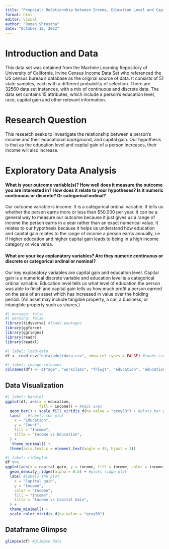 ```yaml
---
title: "Proposal: Relationship between Income, Education Level and Capital Gain"
format: html
editor: visual
author: "Roman Shrestha"
date: "October 12, 2022"
---
```


# **Introduction and Data**

This data set was obtained from the Machine Learning Repository of University of California, Irvine Census Income Data Set who referenced the US census bureau's database as the original source of data. It consists of 51 state samples, each with a different probability of selection. There are 32560 data set instances, with a mix of continuous and discrete data. The data set contains 15 attributes, which include a person's education level, race, capital gain and other relevant information. 

# **Research Question**

This research seeks to investigate the relationship between a person's income and their educational background, and capital gain. Our hypothesis is that as the education level and capital gain of a person increases, their income will also increase.

# **Exploratory Data Analysis**

#### What is your outcome variable(s)? How well does it measure the outcome you are interested in? How does it relate to your hypotheses? Is it numeric continuous or discrete? Or categorical ordinal?

Our outcome variable is income. It is a categorical ordinal variable. It tells us whether the person earns more or less than \$50,000 per year. It can be a general way to measure our outcome because it just gives us a range of income the person earns in a year rather than an exact numerical value. It relates to our hypothesis because it helps us understand how education and capital gain relates to the range of income a person earns annually, i.e if higher education and higher capital gain leads to being in a high income category or vice versa.

#### What are your key explanatory variables? Are they numeric continuous or discrete or categorical ordinal or nominal?

Our key explanatory variables are capital gain and education level. Capital gain is a numerical discrete variable and education level is a categorical ordinal variable. Education level tells us what level of education the person was able to finish and capital gain tells us how much profit a person earned on the sale of an asset which has increased in value over the holding period. (An asset may include tangible property, a car, a business, or intangible property such as shares.)

```r
#| message: false
#| warning: false
library(tidyverse) #loads packages
library(ggforce)
library(ggridges)
library(readr)
library(readxl) 
```

```r
#| label: load-data
df <- read_csv("data/adultdata.csv", show_col_types = FALSE) #loads csv file
```

```r
#| label: change-colnames
colnames(df) <- c("age", "workclass", "fnlwgt", "education", "education_num", "marital_status", "occupation", "relationship", "race", "sex", "capital_gain", "capital_loss", "hours_per_week", "native_country", "income") #rename columns

```

## Data Visualization

```r
#| label: barplot
ggplot(df, aes(x = education,
               fill = income)) + #maps axes
  geom_bar() + scale_fill_viridis_d(na.value = "grey50") + #plots bar plot
  labs(   #labels the plot
    x = "Education",
    y = "Count",
    fill = "Income",
    title = "Income vs Education",
  ) +
   theme_minimal() + 
  theme(axis.text.x = element_text(angle = 45, hjust = 1))
```

```r
#| label: ridgeplot
df %>%
ggplot(aes(x = capital_gain, y = income, fill = income, color = income)) + #maps axes
  geom_density_ridges(alpha = 0.5) + #plots ridge plot
  labs( #labels the plot
    x = "Capital gain",
    y = "Income",
    color = "Income",
    fill = "Income",
    title = "Income vs Capital Gain",
  ) +
  theme_minimal() + 
  scale_color_viridis_d(na.value = "grey50")
```

## Dataframe Glimpse

```r
glimpse(df) #glimpse data
```
